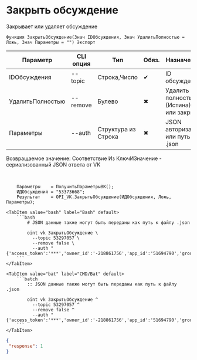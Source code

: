 ﻿---
sidebar_position: 2
---


# Закрыть обсуждение
 Закрывает или удаляет обсуждение



`Функция ЗакрытьОбсуждение(Знач IDОбсуждения, Знач УдалитьПолностью = Ложь, Знач Параметры = "") Экспорт`

  | Параметр | CLI опция | Тип | Обяз. | Назначение |
  |-|-|-|-|-|
  | IDОбсуждения | --topic | Строка,Число | &#x2714; | ID обсуждения |
  | УдалитьПолностью | --remove | Булево | &#x2716; | Удалить полностью (Истина) или закрыть |
  | Параметры | --auth | Структура из Строка | &#x2716; | JSON авторизации или путь к .json |

  
  Возвращаемое значение:   Соответствие Из КлючИЗначение - сериализованный JSON ответа от VK

<br/>




```bsl title="Пример использования для 1С:Предприятие/OneScript"
    Параметры    = ПолучитьПараметрыВК();
    ИДОбсуждения = "53373668";
    Результат    = OPI_VK.ЗакрытьОбсуждение(ИДОбсуждения, Ложь, Параметры);
```
    

 <Tabs>
  
    <TabItem value="bash" label="Bash" default>
        ```bash
            # JSON данные также могут быть переданы как путь к файлу .json
            
            oint vk ЗакрытьОбсуждение \
              --topic 53297057 \
              --remove false \
              --auth "{'access_token':'***','owner_id':'-218861756','app_id':'51694790','group_id':'218861756'}"
        ```
    </TabItem>
  
    <TabItem value="bat" label="CMD/Bat" default>
        ```batch
            :: JSON данные также могут быть переданы как путь к файлу .json
            
            oint vk ЗакрытьОбсуждение ^
              --topic 53297057 ^
              --remove false ^
              --auth "{'access_token':'***','owner_id':'-218861756','app_id':'51694790','group_id':'218861756'}"
        ```
    </TabItem>
</Tabs>


```json title="Результат"
{
 "response": 1
}
```
